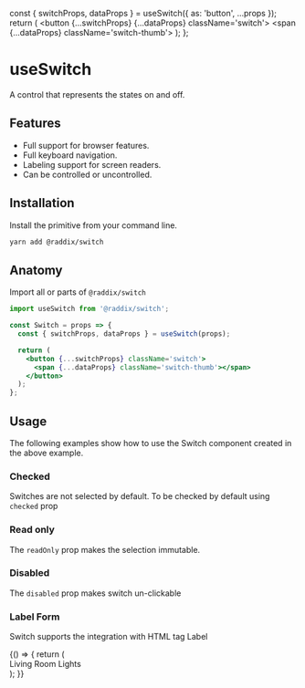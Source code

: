 
<Meta title='Inputs/useSwitch' />

  const { switchProps, dataProps } = useSwitch({
    as: 'button',
    ...props
  });
  return (
    <button {...switchProps} {...dataProps} className='switch'>
      <span {...dataProps} className='switch-thumb'></span>
    </button>
  );
};

# useSwitch

A control that represents the states on and off.

<Canvas>
  <Story
    name='Overview'
    parameters={{
      layout: 'centered'
    }}
  >
    <Switch />
  </Story>
</Canvas>

## Features

- Full support for browser features.
- Full keyboard navigation.
- Labeling support for screen readers.
- Can be controlled or uncontrolled.

## Installation

Install the primitive from your command line.

```sh
yarn add @raddix/switch
```

## Anatomy

Import all or parts of <code>@raddix/switch</code>

```jsx
import useSwitch from '@raddix/switch';

const Switch = props => {
  const { switchProps, dataProps } = useSwitch(props);

  return (
    <button {...switchProps} className='switch'>
      <span {...dataProps} className='switch-thumb'></span>
    </button>
  );
};
```

## Usage

The following examples show how to use the Switch component created in the above example.

### Checked

Switches are not selected by default. To be checked by default using <code>checked</code> prop

<Canvas>
  <Story name='Default Checked'>
    <Switch checked />
  </Story>
</Canvas>

### Read only

The <code>readOnly</code> prop makes the selection immutable.

<Canvas>
  <Story name='Read only'>
    <Switch checked readOnly />
  </Story>
</Canvas>

### Disabled

The <code>disabled</code> prop makes switch un-clickable

<Canvas>
  <Story name='Disabled'>
    <Switch checked disabled />
  </Story>
</Canvas>

### Label Form

Switch supports the integration with HTML tag Label

<Canvas>
  <Story name='Label Forms'>
    {() => {
      return (
        <div className='flex'>
          <label htmlFor='dev' className='label-switch' id='dev-3'>
            Living Room Lights
          </label>
          <Switch defaultChecked id='dev' aria-labelledby='dev-3' />
        </div>
      );
    }}
  </Story>
</Canvas>
